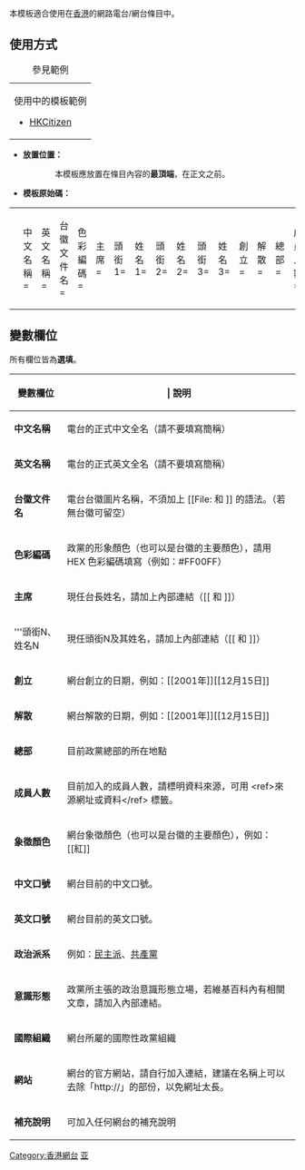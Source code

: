 <includeonly>{{Template doc page transcluded}}</includeonly><noinclude>{{Template_doc_page_viewed_directly}}</noinclude>
<!-- 請在這條線之下編輯模板的說明文件 -->
{{intricate template}}
本模板適合使用在[[香港]]的網路電台/網台條目中。

==使用方式==
{| class="wikitable" style="float:right; font-size: 95%"
|+ 參見範例
| 使用中的模板範例
* [[HKCitizen]]

|}
* '''放置位置：'''
::本模板應放置在條目內容的'''最頂端'''，在正文之前。
* '''模板原始碼：'''
{| 
|<pre>
{{香港網路電台表
|中文名稱=
|英文名稱=
|台徽文件名=
|色彩編碼=
|主席=
|頭銜1=
|姓名1=
|頭銜2=
|姓名2=
|頭銜3=
|姓名3=
|創立=
|解散=
|總部=
|成員人數=
|象徵顏色=
|中文口號=
|英文口號=
|政治派系=
|意識形態=
|國際組織=
|網站=
|補充說明=
}}</pre>
|}

==變數欄位==
所有欄位皆為'''選填'''。

{| class="wikitable" cellpadding=2
! 變數欄位 
! | 說明
|-
| '''中文名稱'''
| 電台的正式中文全名（請不要填寫簡稱）
|-
| '''英文名稱'''
| 電台的正式英文全名（請不要填寫簡稱）
|-
| '''台徽文件名'''
| 電台台徽圖片名稱，不須加上 <nowiki>[[File:</nowiki> 和 <nowiki>]]</nowiki> 的語法。（若無台徽可留空）
|-
| '''色彩編碼'''
| 政黨的形象顏色（也可以是台徽的主要顏色），請用 HEX 色彩編碼填寫（例如：#FF00FF）
|-
| '''主席'''
| 現任台長姓名，請加上內部連結（<nowiki>[[</nowiki> 和 <nowiki>]]</nowiki>）
|-
| '''頭銜N、姓名N
| 現任頭銜N及其姓名，請加上內部連結（<nowiki>[[</nowiki> 和 <nowiki>]]</nowiki>）
|-
| '''創立'''
| 網台創立的日期，例如：<nowiki>[[2001年]][[12月15日]]</nowiki>
|-
| '''解散'''
| 網台解散的日期，例如：<nowiki>[[2001年]][[12月15日]]</nowiki>
|-
| '''總部'''
| 目前政黨總部的所在地點
|-
| '''成員人數'''
| 目前加入的成員人數，請標明資料來源，可用 <nowiki><ref>來源網址或資料</ref></nowiki> 標籤。
|-
| '''象徵顏色'''
| 網台象徵顏色（也可以是台徽的主要顏色），例如：<nowiki>[[紅]]</nowiki>
|-
| '''中文口號'''
| 網台目前的中文口號。
|-
| '''英文口號'''
| 網台目前的英文口號。
|-
| '''政治派系'''
| 例如：[[民主派]]、[[共產黨]]
|-
| '''意識形態'''
| 政黨所主張的政治意識形態立場，若維基百科內有相關文章，請加入內部連結。
|-
| '''國際組織'''
| 網台所屬的國際性政黨組織
|-
| '''網站'''
| 網台的官方網站，請自行加入連結，建議在名稱上可以去除「<nowiki>http://</nowiki>」的部份，以免網址太長。
|-
| '''補充說明'''
| 可加入任何網台的補充說明
|}<includeonly>

[[Category:香港網台]]
[[Category:香港網路電台|亚]]
<!-- 請在以下加入跨語言連結 -->

</includeonly>